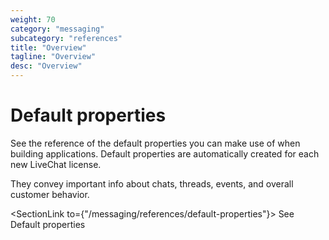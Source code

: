 ```yaml
---
weight: 70
category: "messaging"
subcategory: "references"
title: "Overview"
tagline: "Overview"
desc: "Overview"
---
```


# Default properties

See the reference of the default properties you can make use of when building applications. Default properties are automatically created for each new LiveChat license.

They convey important info about chats, threads, events, and overall customer behavior.

<SectionLink to={"/messaging/references/default-properties"}>
  See Default properties
</SectionLink>
